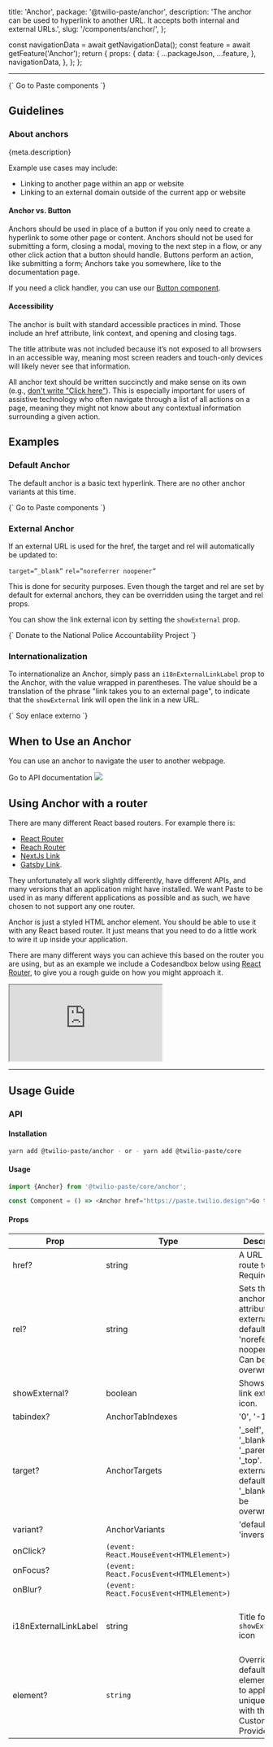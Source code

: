   title: 'Anchor',
  package: '@twilio-paste/anchor',
  description: 'The anchor can be used to hyperlink to another URL. It accepts both internal and external URLs.',
  slug: '/components/anchor/',
};



  const navigationData = await getNavigationData();
  const feature = await getFeature('Anchor');
  return {
    props: {
      data: {
        ...packageJson,
        ...feature,
      },
      navigationData,
    },
  };
};

<NormalizedComponentHeader
  categoryRoute={SidebarCategoryRoutes.COMPONENTS}
  githubUrl="https://github.com/twilio-labs/paste/tree/main/packages/paste-core/components/anchor"
  storybookUrl="/?path=/story/components-anchor--default"
  data={props.data}
/>

---

<contentwrapper>

<PageAside data={mdxHeadings} />

<content>

<LivePreview scope={{Anchor}} language="jsx">
  {`<Anchor href="/components">
  Go to Paste components
</Anchor>`}
</LivePreview>

## Guidelines

### About anchors

<Paragraph>{meta.description}</Paragraph>

Example use cases may include:

- Linking to another page within an app or website
- Linking to an external domain outside of the current app or website

#### Anchor vs. Button

Anchors should be used in place of a button if you only need to create a hyperlink to some other page or content. Anchors should not be used for submitting a form, closing a modal, moving to the next step in a flow, or any other click action that a button should handle. Buttons perform an action, like submitting a form; Anchors take you somewhere, like to the documentation page.

If you need a click handler, you can use our [Button component](/components/button).

#### Accessibility

The anchor is built with standard accessible practices in mind. Those include an href attribute, link context, and opening and closing tags.

The title attribute was not included because it’s not exposed to all browsers in an accessible way, meaning most screen readers and touch-only devices will likely never see that information.

All anchor text should be written succinctly and make sense on its own (e.g., [don't write "Click here"](/foundations/content/product-style-guide#be-inclusive-of-people-and-devices)). This is especially important for users of assistive technology who often navigate through a list of all actions on a page, meaning they might not know about any contextual information surrounding a given action.

## Examples

### Default Anchor

The default anchor is a basic text hyperlink. There are no other anchor variants at this time.

<LivePreview scope={{Anchor}} language="jsx">
  {`<Anchor href="/components">
  Go to Paste components
</Anchor>`}
</LivePreview>

### External Anchor

If an external URL is used for the href, the target and rel will automatically be updated to:

`target=”_blank”`
`rel=”noreferrer noopener”`

This is done for security purposes. Even though the target and rel are set by default for external anchors, they can be overridden using the target and rel props.

You can show the link external icon by setting the `showExternal` prop.

<LivePreview scope={{Anchor}} language="jsx">
  {`<Anchor href="https://www.nlg-npap.org/donate/" showExternal>
  Donate to the National Police Accountability Project
</Anchor>`}
</LivePreview>

### Internationalization

To internationalize an Anchor, simply pass an `i18nExternalLinkLabel` prop to the Anchor, with the value wrapped in parentheses. The value should be a translation of the phrase "link takes you to an external page", to indicate that the `showExternal` link will open the link in a new URL.

<LivePreview scope={{Anchor}} language="jsx">
  {`<Anchor href="https://www.nlg-npap.org/donate/" showExternal i18nExternalLinkLabel="(este enlace redirige a una página externa)">
Soy enlace externo
</Anchor>`}
</LivePreview>

## When to Use an Anchor

You can use an anchor to navigate the user to another webpage.

<DoDont>
  <Do title="Do" body="Anchors should only be used to link to another page, app, or another website." center>
    <Anchor href="https://paste.twilio.design">Go to API documentation</Anchor>
  </Do>
  <Dont title="Don't" body="Don’t use an anchor where a button makes more sense, i.e., closing a modal.">
    <Image src={AnchorDont} layout="fill" />
  </Dont>
</DoDont>

## Using Anchor with a router

There are many different React based routers. For example there is:

- [React Router](https://reactrouter.com/web/guides/quick-start)
- [Reach Router](https://reach.tech/router/)
- [NextJs Link](https://nextjs.org/docs/api-reference/next/link)
- [Gatsby Link](https://www.gatsbyjs.com/docs/reference/built-in-components/gatsby-link/).

They unfortunately all work slightly differently, have different APIs, and many versions that an application might have installed. We want Paste to be used in as many different applications as possible and as such, we have chosen to not support any one router.

Anchor is just a styled HTML anchor element. You should be able to use it with any React based router. It just means that you need to do a little work to wire it up inside your application.

There are many different ways you can achieve this based on the router you are using, but as an example we include a Codesandbox below using [React Router](https://reactrouter.com/web/guides/quick-start), to give you a rough guide on how you might approach it.

<iframe
  src="https://codesandbox.io/embed/using-anchor-with-react-router-butmi?fontsize=14&hidenavigation=1&theme=dark"
  style={{width: '100%', height: '500px', border: 0, borderRadius: '4px', overflow: 'hidden'}}
  title="Using Anchor with React Router"
  allow="accelerometer; ambient-light-sensor; camera; encrypted-media; geolocation; gyroscope; hid; microphone; midi; payment; usb; vr; xr-spatial-tracking"
  sandbox="allow-forms allow-modals allow-popups allow-presentation allow-same-origin allow-scripts"
></iframe>

---

## Usage Guide

### API

#### Installation

```bash
yarn add @twilio-paste/anchor - or - yarn add @twilio-paste/core
```

#### Usage

```js
import {Anchor} from '@twilio-paste/core/anchor';

const Component = () => <Anchor href="https://paste.twilio.design">Go to Paste</Anchor>;
```

#### Props

| Prop                  | Type                                     | Description                                                                                             | Default                                |
| --------------------- | ---------------------------------------- | ------------------------------------------------------------------------------------------------------- | -------------------------------------- |
| href?                 | string                                   | A URL to route to. Required.                                                                            | null                                   |
| rel?                  | string                                   | Sets the anchor rel attribute. If external href, defaults to 'noreferrer noopener'. Can be overwritten. | false                                  |
| showExternal?         | boolean                                  | Shows the link external icon.                                                                           | false                                  |
| tabindex?             | AnchorTabIndexes                         | '0', '-1'                                                                                               | null                                   |
| target?               | AnchorTargets                            | '\_self', '\_blank', '\_parent', '\_top'. If external href, defaults to '\_blank'. Can be overwritten.  | null                                   |
| variant?              | AnchorVariants                           | 'default', 'inverse'                                                                                    | 'default'                              |
| onClick?              | `(event: React.MouseEvent<HTMLElement>)` |                                                                                                         | null                                   |
| onFocus?              | `(event: React.FocusEvent<HTMLElement>)` |                                                                                                         | null                                   |
| onBlur?               | `(event: React.FocusEvent<HTMLElement>)` |                                                                                                         | null                                   |
| i18nExternalLinkLabel | string                                   | Title for `showExternal` icon                                                                           | '(link takes you to an external page)' |
| element?              | `string`                                 | Overrides the default element name to apply unique styles with the Customization Provider               | 'ANCHOR'                               |

<ChangelogRevealer>
  <Changelog />
</ChangelogRevealer>

</content>

</contentwrapper>
